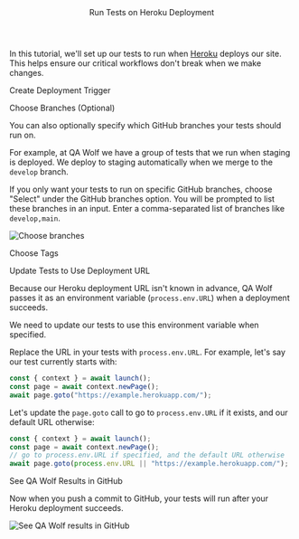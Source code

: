

<Layout>

<Header>Run Tests on Heroku Deployment</Header>

In this tutorial, we'll set up our tests to run when <a href="https://www.heroku.com/" target="_blank">Heroku</a> deploys our site. This helps ensure our critical workflows don't break when we make changes.

<SubHeader>Create Deployment Trigger</SubHeader>

<CreateTrigger description="on Heroku deployments" />

<InstallGitHubApp service="heroku" />

<SubHeader>Choose Branches (Optional)</SubHeader>

You can also optionally specify which GitHub branches your tests should run on.

For example, at QA Wolf we have a group of tests that we run when staging is deployed. We deploy to staging automatically when we merge to the `develop` branch.

If you only want your tests to run on specific GitHub branches, choose "Select" under the GitHub branches option. You will be prompted to list these branches in an input. Enter a comma-separated list of branches like `develop,main`.

<Image
  alt="Choose branches"
  height={78}
  src="/docs/run-tests-on-vercel-deployment/choose-branches.png"
  width={488}
/>

<SubHeader>Choose Tags</SubHeader>

<ChooseTags />

<ChooseEnvironment />

<SubHeader>Update Tests to Use Deployment URL</SubHeader>

Because our Heroku deployment URL isn't known in advance, QA Wolf passes it as an <Link href="use-environment-variables">environment variable</Link> (`process.env.URL`) when a deployment succeeds.

We need to update our tests to use this environment variable when specified.

Replace the URL in your tests with `process.env.URL`. For example, let's say our test currently starts with:

```js
const { context } = await launch();
const page = await context.newPage();
await page.goto("https://example.herokuapp.com/");
```

Let's update the `page.goto` call to go to `process.env.URL` if it exists, and our default URL otherwise:

```js
const { context } = await launch();
const page = await context.newPage();
// go to process.env.URL if specified, and the default URL otherwise
await page.goto(process.env.URL || "https://example.herokuapp.com/");
```

<SubHeader>See QA Wolf Results in GitHub</SubHeader>

Now when you push a commit to GitHub, your tests will run after your Heroku deployment succeeds.

<Image
  alt="See QA Wolf results in GitHub"
  height={124}
  src="/docs/run-tests-on-render-deployment/github-checks.png"
  width={576}
/>

<GitHubComment />

<ViewRunHistory description="on Heroku deployments" />

</Layout>

